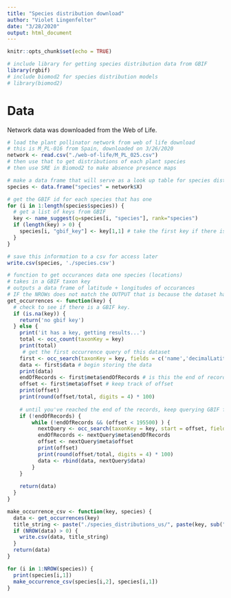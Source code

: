 ```yaml
---
title: "Species distribution download"
author: "Violet Lingenfelter"
date: "3/28/2020"
output: html_document
---
```


```r
knitr::opts_chunk$set(echo = TRUE)

# include library for getting species distribution data from GBIF
library(rgbif)
# include biomod2 for species distribution models
# library(biomod2)
```

# Data 

Network data was downloaded from the Web of Life. 

```r
# load the plant pollinator network from web of life download
# this is M_PL-016 from Spain, downloaded on 3/26/2020
network <- read.csv("./web-of-life/M_PL_025.csv")
# then use that to get distributions of each plant species
# then use SRE in Biomod2 to make absence presence maps
```

```r
# make a data frame that will serve as a look up table for species distributions
species <- data.frame("species" = network$X)

# get the GBIF id for each species that has one
for (i in 1:length(species$species)) {
  # get a list of keys from GBIF
  key <- name_suggest(q=species[i, "species"], rank="species")
  if (length(key) > 0) {
    species[i, "gbif_key"] <- key[1,1] # take the first key if there is one and add it to the dataframe
  }
}

# save this information to a csv for access later
write.csv(species, './species.csv')
```

```r
# function to get occurances data one species (locations)
# takes in a GBIF taxon key
# outputs a data frame of latitude + longitudes of occurances
# IF the NROWs does not match the OUTPUT that is because the dataset had OUTPUT many entries but only NROW many with latitude longitude information
get_occurrences <- function(key) {
  # check to see if there is a GBIF key. 
  if (is.na(key)) {
    return('no gbif key')
  } else {
    print('it has a key, getting results...')
    total <- occ_count(taxonKey = key)
    print(total)
     # get the first occurrence query of this dataset
    first <- occ_search(taxonKey = key, fields = c('name','decimalLatitude','decimalLongitude'))
    data <- first$data # begin storing the data
    print(data)
    endOfRecords <- first$meta$endOfRecords # is this the end of records?
    offset <- first$meta$offset # keep track of offset 
    print(offset)
    print(round(offset/total, digits = 4) * 100)
    
    # until you've reached the end of the records, keep querying GBIF for that species
    if (!endOfRecords) {
        while (!endOfRecords && (offset < 195500) ) {
          nextQuery <- occ_search(taxonKey = key, start = offset, fields = c('name','decimalLatitude','decimalLongitude'))
          endOfRecords <- nextQuery$meta$endOfRecords
          offset <- nextQuery$meta$offset 
          print(offset)
          print(round(offset/total, digits = 4) * 100)
          data <- rbind(data, nextQuery$data)
        }
    }
    
    return(data) 
  }
}

make_occurrence_csv <- function(key, species) {
  data <- get_occurrences(key)
  title_string <- paste("./species_distributions_us/", paste(key, sub(" ", "_", species), sep="_"), ".csv", sep="")
  if (NROW(data) > 0) {
    write.csv(data, title_string)
  }
  return(data)
}
```

```r
for (i in 1:NROW(species)) {
  print(species[i,1])
  make_occurrence_csv(species[i,2], species[i,1])
}
```
```r
```




